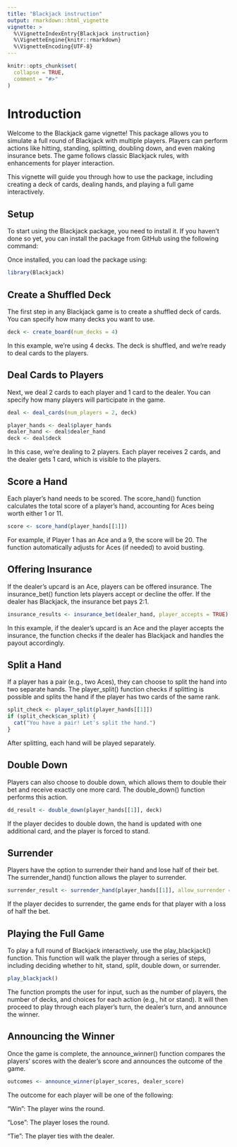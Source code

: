 ```yaml
---
title: "Blackjack instruction"
output: rmarkdown::html_vignette
vignette: >
  %\VignetteIndexEntry{Blackjack instruction}
  %\VignetteEngine{knitr::rmarkdown}
  %\VignetteEncoding{UTF-8}
---
```


```r
knitr::opts_chunk$set(
  collapse = TRUE,
  comment = "#>"
)
```

# Introduction

Welcome to the Blackjack game vignette! This package allows you to simulate a full round of Blackjack with multiple players. Players can perform actions like hitting, standing, splitting, doubling down, and even making insurance bets. The game follows classic Blackjack rules, with enhancements for player interaction.

This vignette will guide you through how to use the package, including creating a deck of cards, dealing hands, and playing a full game interactively.

## Setup

To start using the Blackjack package, you need to install it. If you haven't done so yet, you can install the package from GitHub using the following command:

Once installed, you can load the package using:
```r
library(Blackjack)
```

## Create a Shuffled Deck
The first step in any Blackjack game is to create a shuffled deck of cards. You can specify how many decks you want to use.

```r
deck <- create_board(num_decks = 4)
```

In this example, we're using 4 decks. The deck is shuffled, and we're ready to deal cards to the players.

## Deal Cards to Players
Next, we deal 2 cards to each player and 1 card to the dealer. You can specify how many players will participate in the game.

```r
deal <- deal_cards(num_players = 2, deck)
```


```r
player_hands <- deal$player_hands
dealer_hand <- deal$dealer_hand
deck <- deal$deck
```

In this case, we're dealing to 2 players. Each player receives 2 cards, and the dealer gets 1 card, which is visible to the players.

## Score a Hand
Each player's hand needs to be scored. The score_hand() function calculates the total score of a player's hand, accounting for Aces being worth either 1 or 11.
```r
score <- score_hand(player_hands[[1]])
```

For example, if Player 1 has an Ace and a 9, the score will be 20. The function automatically adjusts for Aces (if needed) to avoid busting.

## Offering Insurance
If the dealer’s upcard is an Ace, players can be offered insurance. The insurance_bet() function lets players accept or decline the offer. If the dealer has Blackjack, the insurance bet pays 2:1.

```r
insurance_results <- insurance_bet(dealer_hand, player_accepts = TRUE)
```

In this example, if the dealer's upcard is an Ace and the player accepts the insurance, the function checks if the dealer has Blackjack and handles the payout accordingly.

## Split a Hand
If a player has a pair (e.g., two Aces), they can choose to split the hand into two separate hands. The player_split() function checks if splitting is possible and splits the hand if the player has two cards of the same rank.

```r
split_check <- player_split(player_hands[[1]])
if (split_check$can_split) {
  cat("You have a pair! Let's split the hand.")
}
```

After splitting, each hand will be played separately.

## Double Down
Players can also choose to double down, which allows them to double their bet and receive exactly one more card. The double_down() function performs this action.

```r
dd_result <- double_down(player_hands[[1]], deck)
```

If the player decides to double down, the hand is updated with one additional card, and the player is forced to stand.

## Surrender
Players have the option to surrender their hand and lose half of their bet. The surrender_hand() function allows the player to surrender.

```r
surrender_result <- surrender_hand(player_hands[[1]], allow_surrender = TRUE)
```

If the player decides to surrender, the game ends for that player with a loss of half the bet.

## Playing the Full Game
To play a full round of Blackjack interactively, use the play_blackjack() function. This function will walk the player through a series of steps, including deciding whether to hit, stand, split, double down, or surrender.

```r
play_blackjack()
```

The function prompts the user for input, such as the number of players, the number of decks, and choices for each action (e.g., hit or stand). It will then proceed to play through each player's turn, the dealer's turn, and announce the winner.

## Announcing the Winner
Once the game is complete, the announce_winner() function compares the players' scores with the dealer's score and announces the outcome of the game.
```r
outcomes <- announce_winner(player_scores, dealer_score)
```

The outcome for each player will be one of the following:

"Win": The player wins the round.

"Lose": The player loses the round.

"Tie": The player ties with the dealer.





